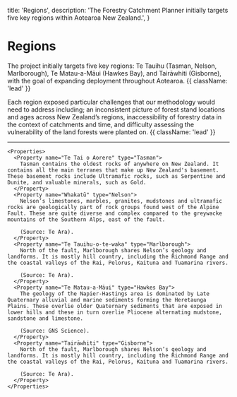   title: 'Regions',
  description:
    'The Forestry Catchment Planner initially targets five key regions within Aotearoa New Zealand.',
}

# Regions

The project initially targets five key regions: Te Tauihu (Tasman, Nelson, Marlborough), Te Matau-a-Māui (Hawkes Bay), and Tairāwhiti (Gisborne), with the goal of expanding deployment throughout Aotearoa. {{ className: 'lead' }}

Each region exposed particular challenges that our methodology would need to address including; an inconsistent picture of forest stand locations and ages across New Zealand’s regions, inaccessibility of forestry data in the context of catchments and time, and difficulty assessing the vulnerability of the land forests were planted on. {{ className: 'lead' }}

---

<Row>
  <Col>

    <Properties>
      <Property name="Te Tai o Aorere" type="Tasman">
        Tasman contains the oldest rocks of anywhere on New Zealand. It contains all the main terranes that make up New Zealand's basement. These basement rocks include Ultramafic rocks, such as Serpentine and Dunite, and valuable minerals, such as Gold.
      </Property>
      <Property name="Whakatū" type="Nelson">
        Nelson’s limestones, marbles, granites, mudstones and ultramafic rocks are geologically part of rock groups found west of the Alpine Fault. These are quite diverse and complex compared to the greywacke mountains of the Southern Alps, east of the fault.
        
        (Source: Te Ara).
      </Property>
      <Property name="Te Tauihu-o-te-waka" type="Marlborough">
        North of the fault, Marlborough shares Nelson’s geology and landforms. It is mostly hill country, including the Richmond Range and the coastal valleys of the Rai, Pelorus, Kaituna and Tuamarina rivers.
        
        (Source: Te Ara).
      </Property>
      <Property name="Te Matau-a-Māui" type="Hawkes Bay">
        The geology of the Napier-Hastings area is dominated by Late Quaternary alluvial and marine sediments forming the Heretaunga Plains. These overlie older Quaternary sediments that are exposed in lower hills and these in turn overlie Pliocene alternating mudstone, sandstone and limestone.
        
        (Source: GNS Science).
      </Property>
      <Property name="Tairāwhiti" type="Gisborne">
        North of the fault, Marlborough shares Nelson’s geology and landforms. It is mostly hill country, including the Richmond Range and the coastal valleys of the Rai, Pelorus, Kaituna and Tuamarina rivers.
        
        (Source: Te Ara).
      </Property>
    </Properties>

  </Col>
  <Col>
  </Col>
</Row>
